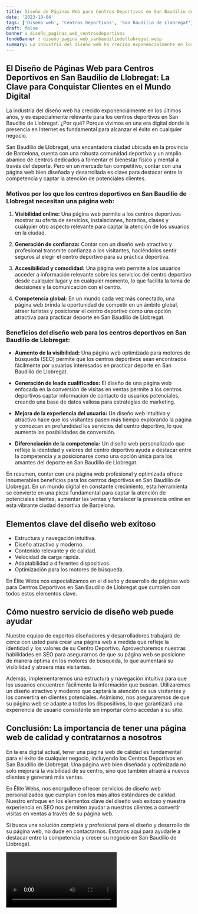 ```yaml
---
title: Diseño de Páginas Web para Centros Deportivos en San Baudilio de Llobregat
date: '2023-10-04'
tags: ['Diseño web', 'Centros Deportivos', 'San Baudilio de Llobregat']
draft: false
banner : diseño_paginas_web_centrosdeportivos
fondoBanner : diseño_pagina_web_sanbaudiliodellobregat.webp
summary: La industria del diseño web ha crecido exponencialmente en los últimos años, y es especialmente relevante para los centros deportivos en San Baudilio de Llobregat. ¿Por qué? Porque vivimos en una era digital donde la presencia en Internet es fundamental para alcanzar el éxito en cualquier negocio. 
---
```


## El Diseño de Páginas Web para Centros Deportivos en San Baudilio de Llobregat: La Clave para Conquistar Clientes en el Mundo Digital

La industria del diseño web ha crecido exponencialmente en los últimos años, y es especialmente relevante para los centros deportivos en San Baudilio de Llobregat. ¿Por qué? Porque vivimos en una era digital donde la presencia en Internet es fundamental para alcanzar el éxito en cualquier negocio. 

San Baudilio de Llobregat, una encantadora ciudad ubicada en la provincia de Barcelona, cuenta con una robusta comunidad deportiva y un amplio abanico de centros dedicados a fomentar el bienestar físico y mental a través del deporte. Pero en un mercado tan competitivo, contar con una página web bien diseñada y desarrollada es clave para destacar entre la competencia y captar la atención de potenciales clientes.

### Motivos por los que los centros deportivos en San Baudilio de Llobregat necesitan una página web:

1. **Visibilidad online:** Una página web permite a los centros deportivos mostrar su oferta de servicios, instalaciones, horarios, clases y cualquier otro aspecto relevante para captar la atención de los usuarios en la ciudad.

2. **Generación de confianza:** Contar con un diseño web atractivo y profesional transmite confianza a los visitantes, haciéndolos sentir seguros al elegir el centro deportivo para su práctica deportiva.

3. **Accesibilidad y comodidad:** Una página web permite a los usuarios acceder a información relevante sobre los servicios del centro deportivo desde cualquier lugar y en cualquier momento, lo que facilita la toma de decisiones y la comunicación con el centro.

4. **Competencia global:** En un mundo cada vez más conectado, una página web brinda la oportunidad de competir en un ámbito global, atraer turistas y posicionar el centro deportivo como una opción atractiva para practicar deporte en San Baudilio de Llobregat.

### Beneficios del diseño web para los centros deportivos en San Baudilio de Llobregat:

- **Aumento de la visibilidad:** Una página web optimizada para motores de búsqueda (SEO) permite que los centros deportivos sean encontrados fácilmente por usuarios interesados en practicar deporte en San Baudilio de Llobregat.

- **Generación de leads cualificados:** El diseño de una página web enfocada en la conversión de visitas en ventas permite a los centros deportivos captar información de contacto de usuarios potenciales, creando una base de datos valiosa para estrategias de marketing.

- **Mejora de la experiencia del usuario:** Un diseño web intuitivo y atractivo hace que los visitantes pasen más tiempo explorando la página y conozcan en profundidad los servicios del centro deportivo, lo que aumenta las posibilidades de conversión.

- **Diferenciación de la competencia:** Un diseño web personalizado que refleje la identidad y valores del centro deportivo ayuda a destacar entre la competencia y a posicionarse como una opción única para los amantes del deporte en San Baudilio de Llobregat.

En resumen, contar con una página web profesional y optimizada ofrece innumerables beneficios para los centros deportivos en San Baudilio de Llobregat. En un mundo digital en constante crecimiento, esta herramienta se convierte en una pieza fundamental para captar la atención de potenciales clientes, aumentar las ventas y fortalecer la presencia online en esta vibrante ciudad deportiva de Barcelona.

<GifSeo />

<Cta />

## Elementos clave del diseño web exitoso

- Estructura y navegación intuitiva.
- Diseño atractivo y moderno.
- Contenido relevante y de calidad.
- Velocidad de carga rápida.
- Adaptabilidad a diferentes dispositivos.
- Optimización para los motores de búsqueda.

En Élite Webs nos especializamos en el diseño y desarrollo de páginas web para Centros Deportivos en San Baudilio de Llobregat que cumplen con todos estos elementos clave. 

## Cómo nuestro servicio de diseño web puede ayudar

Nuestro equipo de expertos diseñadores y desarrolladores trabajará de cerca con usted para crear una página web a medida que refleje la identidad y los valores de su Centro Deportivo. Aprovecharemos nuestras habilidades en SEO para asegurarnos de que su página web se posicione de manera óptima en los motores de búsqueda, lo que aumentará su visibilidad y atraerá más visitantes.

Además, implementaremos una estructura y navegación intuitiva para que los usuarios encuentren fácilmente la información que buscan. Utilizaremos un diseño atractivo y moderno que captará la atención de sus visitantes y los convertirá en clientes potenciales. Asimismo, nos aseguraremos de que su página web se adapte a todos los dispositivos, lo que garantizará una experiencia de usuario consistente sin importar cómo accedan a su sitio.

## Conclusión: La importancia de tener una página web de calidad y contratarnos a nosotros

En la era digital actual, tener una página web de calidad es fundamental para el éxito de cualquier negocio, incluyendo los Centros Deportivos en San Baudilio de Llobregat. Una página web bien diseñada y optimizada no solo mejorará la visibilidad de su centro, sino que también atraerá a nuevos clientes y generará más ventas.

En Élite Webs, nos enorgullece ofrecer servicios de diseño web personalizados que cumplan con los más altos estándares de calidad. Nuestro enfoque en los elementos clave del diseño web exitoso y nuestra experiencia en SEO nos permiten ayudar a nuestros clientes a convertir visitas en ventas a través de su página web.

Si busca una solución completa y profesional para el diseño y desarrollo de su página web, no dude en contactarnos. Estamos aquí para ayudarle a destacar entre la competencia y crecer su negocio en San Baudilio de Llobregat.

<Video />

<CtaBot job='Centros Deportivos' city='San Baudilio de Llobregat'/>

<Gmaps query='San Baudilio de Llobregat+españa+maps' />